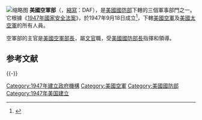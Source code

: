 {{about|美国国防部的一个分支机构|美军的一个军种|美国空军}}
{{Infobox Government agency
|agency_name     = 美國空軍部<br>Dpeartment of Air Force
|seal            = Seal of the United States Department of the Air Force.svg
|seal_width      = 155px
|seal_caption    = 美國空軍部徽章
|formed          = 1947年9月18日
|preceding1      = [[美國戰爭部|美國戰爭部]]
|garrison        =
|garrison_label  =
|nickname=
|motto           =''Nothing can stop the Army Air Corps''
|patron          =
|march           = Nothing can stop the Army Air Corps
|mascot          =
|equipment       =
|equipment_label =
|jurisdiction    =
|headquarters    = {{USA}}[[弗吉尼亚州|弗吉尼亚州]][[阿靈頓縣_(維吉尼亞州)|阿靈頓]][[五角大楼|五角大楼]]
|employees       = 330,159 ''常備役軍人''<br />151,360 ''文職人員''<br>68,872 ''預備役軍人''<br>94,753 ''空軍國民警衛隊''
|budget          = $1706億（2018[[財政年度|財政年度]]）
|chief1_title    = [[美國空軍部長|部長]]
|chief1          = {{le|弗蘭克·肯德爾|Frank Kendall III}}
|parent_agency   = [[美国国防部|美国国防部]]
|child1_agency   =
|website         = {{en}}[http://www.af.mil www.af.mil]
}}
[[File:Stuart_Symington_shown_taking_the_oath_of_office_as_Secretary_of_the_Air_Force.jpg|缩略图]]
'''美國空軍部'''（{{lang-en|Department of the Air Force}}，[[縮寫|縮寫]]：DAF），是[[美國國防部|美國國防部]]下轄的三個軍事部門之一。它根據《[[1947年國家安全法案|1947年國家安全法案]]》，於1947年9月18日成立<ref>{{cite web|title=USAF ESTABLISHED|url=http://www.nationalmuseum.af.mil/factsheets/factsheet.asp?id=1845|publisher=National Museum of the USAF|accessdate=2014-12-03|language=en|date=2014-07-14|deadurl=yes|archiveurl=https://web.archive.org/web/20120114142445/http://www.nationalmuseum.af.mil/factsheets/factsheet.asp?id=1845|archivedate=2012-01-14}}</ref>，下轄[[美國空軍|美國空軍]]及[[美國太空軍|美國太空軍]]的所有人員。

空軍部的主官是[[美國空軍部長|美國空軍部長]]，屬[[文官|文官]]職，受[[美國國防部長|美國國防部長]]指揮和領導。

{{小作品}}

==参考文献==
{{reflist}}
{{-}}
{{US military navbox}}


[[Category:1947年建立政府機構|Category:1947年建立政府機構]]
[[Category:美國空軍|Category:美國空軍]]
[[Category:美國國防部|Category:美國國防部]]
[[Category:1947年美国建立|Category:1947年美国建立]]